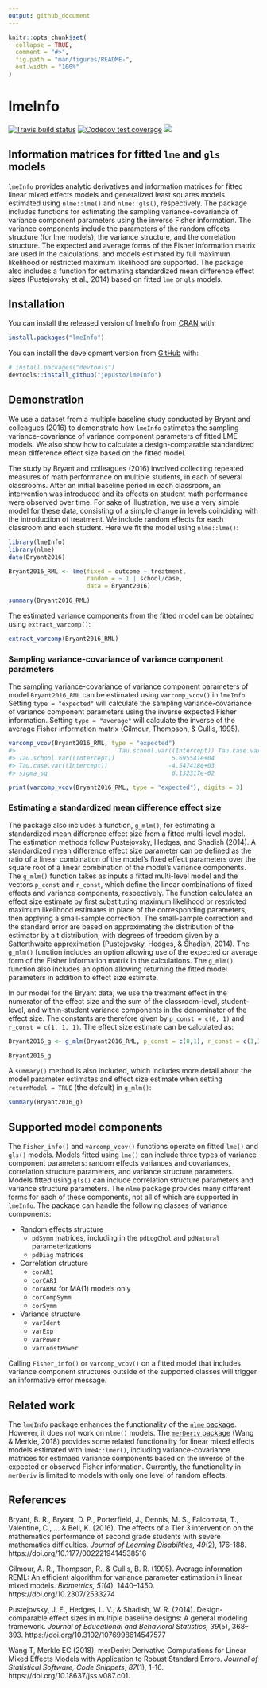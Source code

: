 ```yaml
---
output: github_document
---
```


<!-- README.md is generated from README.Rmd. Please edit that file -->

```r
knitr::opts_chunk$set(
  collapse = TRUE,
  comment = "#>",
  fig.path = "man/figures/README-",
  out.width = "100%"
)
```

# lmeInfo

<!-- badges: start -->
[![Travis build status](https://travis-ci.org/jepusto/lmeInfo.svg?branch=master)](https://travis-ci.org/jepusto/lmeInfo)
[![Codecov test coverage](https://codecov.io/gh/jepusto/lmeInfo/branch/master/graph/badge.svg)](https://codecov.io/gh/jepusto/lmeInfo?branch=master)
[![](http://www.r-pkg.org/badges/version/lmeInfo)](https://CRAN.R-project.org/package=lmeInfo)
<!-- badges: end -->

## Information matrices for fitted `lme` and `gls` models

`lmeInfo` provides analytic derivatives and information matrices for fitted linear mixed effects models and generalized least squares models estimated using `nlme::lme()` and `nlme::gls()`, respectively. The package includes functions for estimating the sampling variance-covariance of variance component parameters using the inverse Fisher information. The variance components include the parameters of the random effects structure (for lme models), the variance structure, and the correlation structure. The expected and average forms of the Fisher information matrix are used in the calculations, and models estimated by full maximum likelihood or restricted maximum likelihood are supported. The package also includes a function for estimating standardized mean difference effect sizes (Pustejovsky et al., 2014) based on fitted `lme` or `gls` models.

## Installation

You can install the released version of lmeInfo from [CRAN](https://CRAN.R-project.org) with:

```r
install.packages("lmeInfo")
```

You can install the development version from [GitHub](https://github.com/) with:

```r
# install.packages("devtools")
devtools::install_github("jepusto/lmeInfo")
```

## Demonstration

We use a dataset from a multiple baseline study conducted by Bryant and colleagues (2016) to demonstrate how `lmeInfo` estimates the sampling variance-covariance of variance component parameters of fitted LME models. We also show how to calculate a design-comparable standardized mean difference effect size based on the fitted model.

The study by Bryant and colleagues (2016) involved collecting repeated measures of math performance on multiple students, in each of several classrooms. After an initial baseline period in each classroom, an intervention was introduced and its effects on student math performance were observed over time. For sake of illustration, we use a very simple model for these data, consisting of a simple change in levels coinciding with the introduction of treatment. We include random effects for each classroom and each student. Here we fit the model using `nlme::lme()`:

```r
library(lmeInfo)
library(nlme)
data(Bryant2016)

Bryant2016_RML <- lme(fixed = outcome ~ treatment,
                      random = ~ 1 | school/case,
                      data = Bryant2016)

summary(Bryant2016_RML)
```

The estimated variance components from the fitted model can be obtained using `extract_varcomp()`:
```r
extract_varcomp(Bryant2016_RML)
```

### Sampling variance-covariance of variance component parameters

The sampling variance-covariance of variance component parameters of model `Bryant2016_RML` can be estimated using `varcomp_vcov()` in `lmeInfo`. Setting `type = "expected"` will calculate the sampling variance-covariance of variance component parameters using the inverse expected Fisher information. Setting `type = "average"` will calculate the inverse of the average Fisher information matrix (Gilmour, Thompson, & Cullis, 1995).

```r
varcomp_vcov(Bryant2016_RML, type = "expected")
#>                             Tau.school.var((Intercept)) Tau.case.var((Intercept))     sigma_sq
#> Tau.school.var((Intercept))                5.695541e+04               -4547.41772   0.06132317
#> Tau.case.var((Intercept))                 -4.547418e+03               16045.57184 -32.27967543
#> sigma_sq                                   6.132317e-02                 -32.27968 801.20973947
```
```r
print(varcomp_vcov(Bryant2016_RML, type = "expected"), digits = 3)
```

### Estimating a standardized mean difference effect size

The package also includes a function, `g_mlm()`, for estimating a standardized mean difference effect size from a fitted multi-level model. The estimation methods follow Pustejovsky, Hedges, and Shadish (2014). A standardized mean difference effect size parameter can be defined as the ratio of a linear combination of the model's fixed effect parameters over the square root of a linear combination of the model's variance components. The `g_mlm()` function takes as inputs a fitted multi-level model and the vectors `p_const` and `r_const`, which define the linear combinations of fixed effects and variance components, respectively. The function calculates an effect size estimate by first substituting maximum likelihood or restricted maximum likelihood estimates in place of the corresponding parameters, then applying a small-sample correction. The small-sample correction and the standard error are based on approximating the distribution of the estimator by a t distribution, with degrees of freedom given by a Satterthwaite approximation (Pustejovsky, Hedges, & Shadish, 2014). The `g_mlm()` function includes an option allowing use of the expected or average form of the Fisher information matrix in the calculations. The `g_mlm()` function also includes an option allowing returning the fitted model parameters in addition to effect size estimate. 

In our model for the Bryant data, we use the treatment effect in the numerator of the effect size and the sum of the classroom-level, student-level, and within-student variance components in the denominator of the effect size. The constants are therefore given by `p_const = c(0, 1)` and `r_const = c(1, 1, 1)`. The effect size estimate can be calculated as:

```r
Bryant2016_g <- g_mlm(Bryant2016_RML, p_const = c(0,1), r_const = c(1,1,1), infotype = "expected")
```

```r
Bryant2016_g
```

A `summary()` method is also included, which includes more detail about the model parameter estimates and effect size estimate when setting `returnModel = TRUE` (the default) in `g_mlm()`:

```r
summary(Bryant2016_g)
```

## Supported model components

The `Fisher_info()` and `varcomp_vcov()` functions operate on fitted `lme()` and `gls()` models. Models fitted using `lme()` can include three types of variance component parameters: random effects variances and covariances, correlation structure parameters, and variance structure parameters. Models fitted using `gls()` can include correlation structure parameters and variance structure parameters. The `nlme` package provides many different forms for each of these components, not all of which are supported in `lmeInfo`. The package can handle the following classes of variance components:

- Random effects structure
    - `pdSymm` matrices, including in the `pdLogChol` and `pdNatural` parameterizations
    - `pdDiag` matrices
- Correlation structure
    - `corAR1`
    - `corCAR1`
    - `corARMA` for MA(1) models only
    - `corCompSymm`
    - `corSymm`
- Variance structure
    - `varIdent`
    - `varExp`
    - `varPower`
    - `varConstPower`

Calling `Fisher_info()` or `varcomp_vcov()` on a fitted model that includes variance component structures outside of the supported classes will trigger an informative error message. 

## Related work

The `lmeInfo` package enhances the functionality of the [`nlme` package](https://cran.r-project.org/package=nlme). However, it does not work on `nlme()` models. The [`merDeriv` package](https://CRAN.R-project.org/package=merDeriv) (Wang & Merkle, 2018) provides some related functionality for linear mixed effects models estimated with `lme4::lmer()`, including variance-covariance matrices for estimaed variance components based on the inverse of the expected or observed Fisher information. Currently, the functionality in `merDeriv` is limited to models with only one level of random effects. 

## References

Bryant, B. R., Bryant, D. P., Porterfield, J., Dennis, M. S., Falcomata, T., Valentine, C., ... & Bell, K. (2016). The effects of a Tier 3 intervention on the mathematics performance of second grade students with severe mathematics difficulties. _Journal of Learning Disabilities, 49_(2), 176-188. https://doi.org/10.1177/0022219414538516

Gilmour, A. R., Thompson, R., & Cullis, B. R. (1995). Average information REML: An efficient algorithm for variance parameter estimation in linear mixed models. _Biometrics, 51_(4), 1440–1450. https://doi.org/10.2307/2533274

Pustejovsky, J. E., Hedges, L. V., & Shadish, W. R. (2014). Design-comparable effect sizes in multiple baseline designs: A general modeling framework. _Journal of Educational and Behavioral Statistics, 39_(5), 368–393. https://doi.org/10.3102/1076998614547577

Wang T, Merkle EC (2018). merDeriv: Derivative Computations for Linear Mixed Effects Models with Application to Robust Standard Errors.
_Journal of Statistical Software, Code Snippets_, *87*(1), 1-16. https://doi.org/10.18637/jss.v087.c01.
